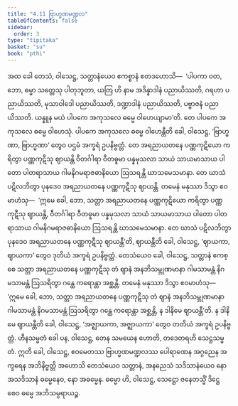 ```yaml
---
title: "4.11 ဗြာဟ္မဏမဏ္ဍလ"
tableOfContents: false
sidebar:
  order: 3
type: "tipitaka"
basket: "su"
book: "pthi"
---
```



<DynamicBreadcrumb />

<Division number="132" book="pthi">

<Paragraph number="274" book="pthi">
အထ ခေါ တေသံ, ဝါသေဋ္ဌ, သတ္တာနံယေဝ ဧကစ္စာနံ ဧတဒဟောသိ—  ‘ပါပကာ ဝတ, ဘော, ဓမ္မာ သတ္တေသု ပါတုဘူတာ, ယတြ ဟိ နာမ အဒိန္နာဒါနံ ပညာယိဿတိ, ဂရဟာ ပညာယိဿတိ, မုသာဝါဒေါ ပညာယိဿတိ, ဒဏ္ဍာဒါနံ ပညာယိဿတိ, ပဗ္ဗာဇနံ ပညာယိဿတိ. ယန္နူန မယံ ပါပကေ အကုသလေ ဓမ္မေ ဝါဟေယျာမာ’တိ. တေ ပါပကေ အကုသလေ ဓမ္မေ ဝါဟေသုံ. ပါပကေ အကုသလေ ဓမ္မေ ဝါဟေန္တီတိ ခေါ, ဝါသေဋ္ဌ, ‘ဗြာဟ္မဏာ, ဗြာဟ္မဏာ’ တွေဝ ပဌမံ အက္ခရံ ဥပနိဗ္ဗတ္တံ. တေ အရညာယတနေ ပဏ္ဏကုဋိယော ကရိတွာ ပဏ္ဏကုဋီသု ဈာယန္တိ ဝီတင်္ဂါရာ ဝီတဓူမာ ပန္နမုသလာ သာယံ သာယမာသာယ ပါတော ပါတရာသာယ ဂါမနိဂမရာဇဓာနိယော ဩသရန္တိ ဃာသမေသမာနာ. တေ ဃာသံ ပဋိလဘိတွာ ပုနဒေဝ အရညာယတနေ ပဏ္ဏကုဋီသု ဈာယန္တိ. တမေနံ မနုဿာ ဒိသွာ ဧဝမာဟံသု—  ‘ဣမေ ခေါ, ဘော, သတ္တာ အရညာယတနေ ပဏ္ဏကုဋိယော ကရိတွာ ပဏ္ဏကုဋီသု ဈာယန္တိ, ဝီတင်္ဂါရာ ဝီတဓူမာ ပန္နမုသလာ သာယံ သာယမာသာယ ပါတော ပါတရာသာယ ဂါမနိဂမရာဇဓာနိယော ဩသရန္တိ ဃာသမေသမာနာ. တေ ဃာသံ ပဋိလဘိတွာ ပုနဒေဝ အရညာယတနေ ပဏ္ဏကုဋီသု ဈာယန္တီ’တိ, ဈာယန္တီတိ ခေါ, ဝါသေဋ္ဌ, ‘ဈာယကာ, ဈာယကာ’ တွေဝ ဒုတိယံ အက္ခရံ ဥပနိဗ္ဗတ္တံ. တေသံယေဝ ခေါ, ဝါသေဋ္ဌ, သတ္တာနံ ဧကစ္စေ သတ္တာ အရညာယတနေ ပဏ္ဏကုဋီသု တံ ဈာနံ အနဘိသမ္ဘုဏမာနာ ဂါမသာမန္တံ နိဂမသာမန္တံ ဩသရိတွာ ဂန္ထေ ကရောန္တာ အစ္ဆန္တိ. တမေနံ မနုဿာ ဒိသွာ ဧဝမာဟံသု—  ‘ဣမေ ခေါ, ဘော, သတ္တာ အရညာယတနေ ပဏ္ဏကုဋီသု တံ ဈာနံ အနဘိသမ္ဘုဏမာနာ ဂါမသာမန္တံ နိဂမသာမန္တံ ဩသရိတွာ ဂန္ထေ ကရောန္တာ အစ္ဆန္တိ, န ဒါနိမေ ဈာယန္တီ’တိ. န ဒါနိမေ ဈာယန္တီတိ ခေါ, ဝါသေဋ္ဌ, ‘အဇ္ဈာယကာ, အဇ္ဈာယကာ’ တွေဝ တတိယံ အက္ခရံ ဥပနိဗ္ဗတ္တံ. ဟီနသမ္မတံ ခေါ ပန, ဝါသေဋ္ဌ, တေန သမယေန ဟောတိ, တဒေတရဟိ သေဋ္ဌသမ္မတံ. ဣတိ ခေါ, ဝါသေဋ္ဌ, ဧဝမေတဿ ဗြာဟ္မဏမဏ္ဍလဿ ပေါရာဏေန အဂ္ဂညေန အက္ခရေန အဘိနိဗ္ဗတ္တိ အဟောသိ တေသံယေဝ သတ္တာနံ, အနညေသံ သဒိသာနံယေဝ နော အသဒိသာနံ ဓမ္မေနေဝ, နော အဓမ္မေန. ဓမ္မော ဟိ, ဝါသေဋ္ဌ, သေဋ္ဌော ဇနေတသ္မိံ ဒိဋ္ဌေ စေဝ ဓမ္မေ အဘိသမ္ပရာယဉ္စ.
</Paragraph>
</Division>